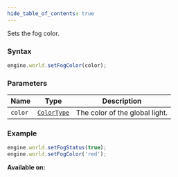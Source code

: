 ```yaml
---
hide_table_of_contents: true
---
```



Sets the fog color.

### Syntax

```js
engine.world.setFogColor(color);
```

### Parameters

| Name    | Type                                | Description                    |
| ------- | ----------------------------------- | ------------------------------ |
| `color` | [`ColorType`](/sdk/types/ColorType) | The color of the global light. |

### Example

```js
engine.world.setFogStatus(true);
engine.world.setFogColor('red');
```

**Available on:** <ClientTag />
